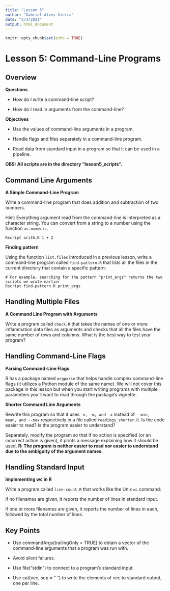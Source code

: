 ```yaml
---
title: "Lesson 5"
author: "Gabriel Alves Vieira"
date: "2/4/2021"
output: html_document
---
```


```r
knitr::opts_chunk$set(echo = TRUE)
```

# Lesson 5: Command-Line Programs

## Overview

**Questions**

- How do I write a command-line script?
 
- How do I read in arguments from the command-line?

**Objectives**

- Use the values of command-line arguments in a program.
 
- Handle flags and files separately in a command-line program.
 
- Read data from standard input in a program so that it can be used in a pipeline.

**OBS:  All scripts are in the directory "lesson5_scripts".**

## Command Line Arguments 


**A Simple Command-Line Program**

Write a command-line program that does addition and subtraction of two numbers.

Hint: Everything argument read from the command-line is interpreted as a character string. You can convert from a string to a number using the function `as.numeric`.

`Rscript arith.R 1 + 2`


**Finding pattern**

Using the function `list.files` introduced in a previous lesson, write a command-line program called `find-pattern.R` that lists all the files in the current directory that contain a specific pattern:

```
# For example, searching for the pattern "print_args" returns the two scripts we wrote earlier
Rscript find-pattern.R print_args
```

## Handling Multiple Files


**A Command Line Program with Arguments**

Write a program called `check.R` that takes the names of one or more inflammation data files as arguments and checks that all the files have the same number of rows and columns. What is the best way to test your program?


## Handling Command-Line Flags

**Parsing Command-Line Flags**

R has a package named `argparse` that helps handle complex command-line flags (it utilizes a Python module of the same name). We will not cover this package in this lesson but when you start writing programs with multiple parameters you’ll want to read through the package’s vignette. 

**Shorter Command Line Arguments**

Rewrite this program so that it uses `-n, -m, and -x` instead of `--min, --mean, and --max` respectively in a file called `readings_shorter.R`. Is the code easier to read? Is the program easier to understand?

Separately, modify the program so that if no action is specified (or an incorrect action is given), it prints a message explaining how it should be used. **R: The program is neither easier to read nor easier to understand due to the ambiguity of the argument names.**


## Handling Standard Input

**Implementing wc in R**

Write a program called `line-count.R` that works like the Unix `wc` command:

If no filenames are given, it reports the number of lines in standard input.

If one or more filenames are given, it reports the number of lines in each, followed by the total number of lines.


## Key Points

- Use commandArgs(trailingOnly = TRUE) to obtain a vector of the command-line arguments that a program was run with.
 
- Avoid silent failures.
 
- Use file("stdin") to connect to a program’s standard input.
 
- Use cat(vec, sep = " ") to write the elements of vec to standard output, one per line.